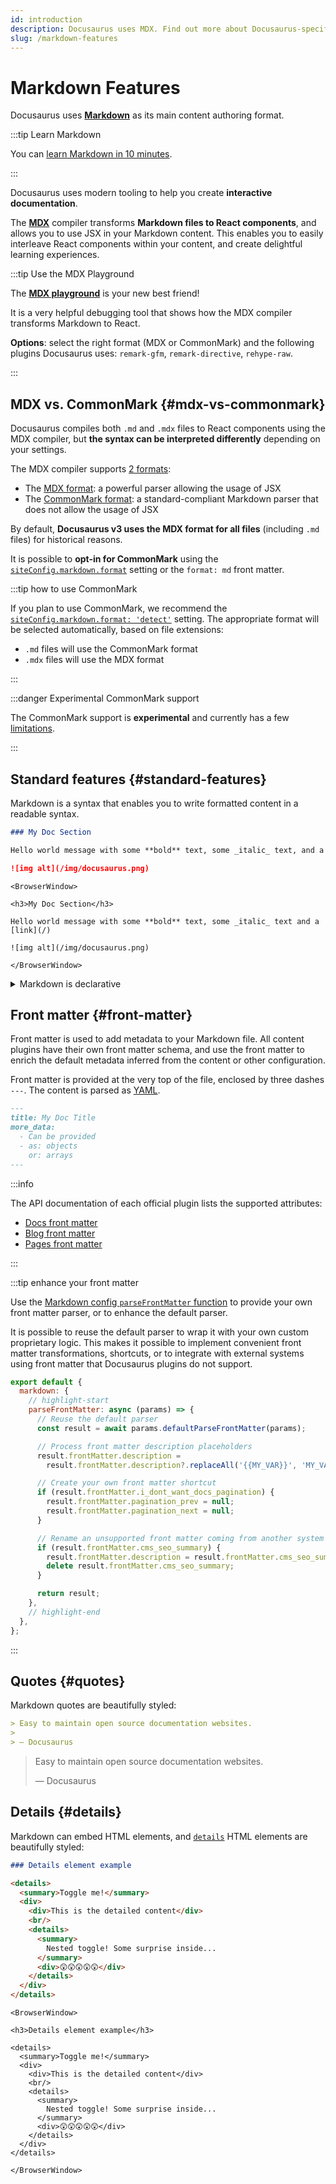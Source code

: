 ```yaml
---
id: introduction
description: Docusaurus uses MDX. Find out more about Docusaurus-specific features when writing Markdown.
slug: /markdown-features
---
```


# Markdown Features


Docusaurus uses **[Markdown](https://commonmark.org/)** as its main content authoring format.

:::tip Learn Markdown

You can [learn Markdown in 10 minutes](https://commonmark.org/help/).

:::

Docusaurus uses modern tooling to help you create **interactive documentation**.

The **[MDX](https://mdxjs.com/)** compiler transforms **Markdown files to React components**, and allows you to use JSX in your Markdown content. This enables you to easily interleave React components within your content, and create delightful learning experiences.

:::tip Use the MDX Playground

The **[MDX playground](https://mdxjs.com/playground/)** is your new best friend!

It is a very helpful debugging tool that shows how the MDX compiler transforms Markdown to React.

**Options**: select the right format (MDX or CommonMark) and the following plugins Docusaurus uses: `remark-gfm`, `remark-directive`, `rehype-raw`.

:::

## MDX vs. CommonMark {#mdx-vs-commonmark}

Docusaurus compiles both `.md` and `.mdx` files to React components using the MDX compiler, but **the syntax can be interpreted differently** depending on your settings.

The MDX compiler supports [2 formats](https://mdxjs.com/packages/mdx/#optionsformat):

- The [MDX format](https://mdxjs.com/docs/what-is-mdx/): a powerful parser allowing the usage of JSX
- The [CommonMark format](https://commonmark.org/): a standard-compliant Markdown parser that does not allow the usage of JSX

By default, **Docusaurus v3 uses the MDX format for all files** (including `.md` files) for historical reasons.

It is possible to **opt-in for CommonMark** using the [`siteConfig.markdown.format`](../../api/docusaurus.config.js.mdx#markdown) setting or the `format: md` front matter.

:::tip how to use CommonMark

If you plan to use CommonMark, we recommend the [`siteConfig.markdown.format: 'detect'`](../../api/docusaurus.config.js.mdx#markdown) setting. The appropriate format will be selected automatically, based on file extensions:

- `.md` files will use the CommonMark format
- `.mdx` files will use the MDX format

:::

:::danger Experimental CommonMark support

The CommonMark support is **experimental** and currently has a few [limitations](https://github.com/facebook/docusaurus/issues/9092).

:::

## Standard features {#standard-features}

Markdown is a syntax that enables you to write formatted content in a readable syntax.

```md
### My Doc Section

Hello world message with some **bold** text, some _italic_ text, and a [link](/)

![img alt](/img/docusaurus.png)
```

```mdx-code-block
<BrowserWindow>

<h3>My Doc Section</h3>

Hello world message with some **bold** text, some _italic_ text and a [link](/)

![img alt](/img/docusaurus.png)

</BrowserWindow>
```

<details>

<summary>Markdown is declarative</summary>

Some may assume a 1-1 correlation between Markdown and HTML, e.g., `![Preview](/img/docusaurus.png)` will always become `<img src="/img/docusaurus.png" alt="Preview" />`, as-is. However, _that is not the case_.

The Markdown syntax `![message](url)` only declaratively tells Docusaurus that an image needs to be inserted here, but we may do other things like transforming a [file path to URL path](./markdown-features-assets.mdx#images), so the generated markup may differ from the output of other Markdown renderers, or a naïve hand-transcription to the equivalent JSX/HTML code.

In general, you should only assume the _semantics_ of the markup (` ``` ` fences become [code blocks](./markdown-features-code-blocks.mdx); `>` becomes [quotes](#quotes), etc.), but not the actual compiled output.

</details>

## Front matter {#front-matter}

Front matter is used to add metadata to your Markdown file. All content plugins have their own front matter schema, and use the front matter to enrich the default metadata inferred from the content or other configuration.

Front matter is provided at the very top of the file, enclosed by three dashes `---`. The content is parsed as [YAML](https://yaml.org/spec/1.2.2/).

```md
---
title: My Doc Title
more_data:
  - Can be provided
  - as: objects
    or: arrays
---
```

:::info

The API documentation of each official plugin lists the supported attributes:

- [Docs front matter](../../api/plugins/plugin-content-docs.mdx#markdown-front-matter)
- [Blog front matter](../../api/plugins/plugin-content-blog.mdx#markdown-front-matter)
- [Pages front matter](../../api/plugins/plugin-content-pages.mdx#markdown-front-matter)

:::

:::tip enhance your front matter

Use the [Markdown config `parseFrontMatter` function](../../api/docusaurus.config.js.mdx#markdown) to provide your own front matter parser, or to enhance the default parser.

It is possible to reuse the default parser to wrap it with your own custom proprietary logic. This makes it possible to implement convenient front matter transformations, shortcuts, or to integrate with external systems using front matter that Docusaurus plugins do not support.

```js title="docusaurus.config.js"
export default {
  markdown: {
    // highlight-start
    parseFrontMatter: async (params) => {
      // Reuse the default parser
      const result = await params.defaultParseFrontMatter(params);

      // Process front matter description placeholders
      result.frontMatter.description =
        result.frontMatter.description?.replaceAll('{{MY_VAR}}', 'MY_VALUE');

      // Create your own front matter shortcut
      if (result.frontMatter.i_dont_want_docs_pagination) {
        result.frontMatter.pagination_prev = null;
        result.frontMatter.pagination_next = null;
      }

      // Rename an unsupported front matter coming from another system
      if (result.frontMatter.cms_seo_summary) {
        result.frontMatter.description = result.frontMatter.cms_seo_summary;
        delete result.frontMatter.cms_seo_summary;
      }

      return result;
    },
    // highlight-end
  },
};
```

:::

## Quotes {#quotes}

Markdown quotes are beautifully styled:

```md
> Easy to maintain open source documentation websites.
>
> — Docusaurus
```

<BrowserWindow>

> Easy to maintain open source documentation websites.
>
> — Docusaurus

</BrowserWindow>

## Details {#details}

Markdown can embed HTML elements, and [`details`](https://developer.mozilla.org/en-US/docs/Web/HTML/Element/details) HTML elements are beautifully styled:

```md
### Details element example

<details>
  <summary>Toggle me!</summary>
  <div>
    <div>This is the detailed content</div>
    <br/>
    <details>
      <summary>
        Nested toggle! Some surprise inside...
      </summary>
      <div>😲😲😲😲😲</div>
    </details>
  </div>
</details>
```

```mdx-code-block
<BrowserWindow>

<h3>Details element example</h3>

<details>
  <summary>Toggle me!</summary>
  <div>
    <div>This is the detailed content</div>
    <br/>
    <details>
      <summary>
        Nested toggle! Some surprise inside...
      </summary>
      <div>😲😲😲😲😲</div>
    </details>
  </div>
</details>

</BrowserWindow>
```
